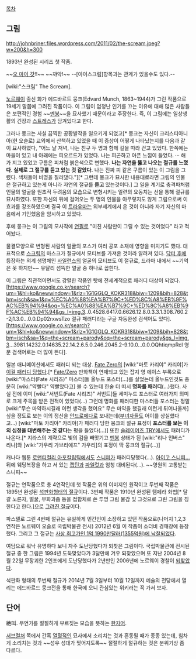 [[목차]]
== 그림 ==
http://johnbriner.files.wordpress.com/2011/02/the-scream.jpeg?w=200&h=300

1893년 완성된 시리즈 첫 작품.

~~[[OMG|오 마이 갓]]!!~~ ~~꺄악!~~
--[아이스크림]항목과는 관계가 있을수도 있다.--

[wiki:"스크림" The Scream].

[[노르웨이]] 출신 화가 에드바르트 뭉크(Edvard Munch, 1863~1944)가 그린 작품으로 19세기 말쯤에 그려진 작품이다. 이 그림이 엄청난 인기를 끄는 이유에 대해 많은 사람들은 보편적인 경험 ~~[[멘붕]]~~을 묘사했기 때문이라고 주장한다. 즉, 이 그림에는 일상생활의 긴장과 [[스트레스]]가 담겨있다고 한다. 

그러나 뭉크는 사실 끔찍한 공황발작을 일으키게 되었고[* 뭉크는 자신이 크리스티아니아(현 오슬로) 교외에서 산책하고 있었을 때 이 증상이 어떻게 나타났는지를 다음과 같이 묘사하였다, "어느 날 저녁, 나는 친구 두 명과 함께 길을 따라 걷고 있었다. 한쪽에는 마을이 있고 내 아래에는 피오르드가 있었다. 나는 피곤하고 아픈 느낌이 들었다. ‧‧‧ 해가 지고 있었고 구름은 피처럼 붉은색으로 변했다. '''나는 자연을 뚫고 나오는 절규를 느꼈다. 실제로 그 절규를 듣고 있는 것 같았다.''' 나는 진짜 피 같은 구름이 있는 이 그림을 그렸다. 색채들이 비명을 질러댔다."][* 그런데 뭉크가 묘사한 내용대로라면 그림의 인물은 절규하고 있는게 아니라 자연의 절규를 '''듣고''' 있는것이다.] 그 일을 계기로 충격파처럼 인물의 얼굴을 원초적 두려움의 모습으로 변형시키는 일련의 요동치는 선을 통해 절규를 묘사하였다. 또한 자신의 뒤에 걸어오는 두 명의 인물을 아무렇지도 않게 그림으로써 이 효과를 강조하였으며 결국 이 [[트라우마]]는 외부세계에서 온 것이 아니라 자기 자신의 마음에서 기인했음을 암시하고 있었다.

후에 뭉크는 이 그림의 모사작에 [[연필]]로 "미친 사람만이 그릴 수 있는 것이었다" 라고 적어놨다.

물결모양으로 변형된 사람의 얼굴의 포스가 여러 공포 소재에 영향을 미치기도 했다. 대표적으로 [[스크림]]의 마스크가 절규에서 모티브를 가져온 것이라 알려져 있다. [[닥터 후]]에 등장하는 외계 생명체인 [[사일런스(닥터후)|사일런스]]의 얼굴의 모티브도 이 절규로, 드라마 내에서 ~~기억은 못 하지만~~ 유달리 섬뜩한 얼굴 중 하나로 꼽힌다.

이 그림은 직관적이면서도 강렬한 작품인 탓에 전세계적으로 패러디 대상이 되었다. [https://www.google.co.kr/search?um=1&hl=ko&newwindow=1&rlz=1G1GGLQ_KOKR318&biw=1209&bih=828&tbm=isch&sa=1&q=%EC%A0%88%EA%B7%9C+%ED%8C%A8%EB%9F%AC%EB%94%94&oq=%EC%A0%88%EA%B7%9C+%ED%8C%A8%EB%9F%AC%EB%94%94&gs_l=img.3..0.4528.6417.0.6626.12.8.0.3.3.1.308.760.2-2j1.3.0...0.0.Dp02rxwsTzo 절규 패러디라는 구글 자동완성 검색어도 있다]. [https://www.google.co.kr/search?um=1&hl=ko&newwindow=1&rlz=1G1GGLQ_KOKR318&biw=1209&bih=828&tbm=isch&sa=1&q=the+scream+parody&oq=the+scream+parody&gs_l=img.3...3981.14232.0.14635.22.14.2.6.5.0.246.2045.2-9.10.0...0.0.OQhtiqmpRcI 영문 검색어로는 더 많이 뜬다].

일본 애니메이션에서도 패러디 되는 대상. [[Fate Zero]]의 [wiki:"마토 카리야" 카리야]가 [http://paper2k1.egloos.com/5668348 이걸 패러디 당했다].[* [[Fate/Zero]] 만화책이 연재되고 있는 잡지 영 에이스 부록으로 [wiki:"마스터(Fate 시리즈)" 마스터]들 올누드 포스터(...)를 실었는데 올누드인것도 충분히 [wiki:"약빨다" 약빨았다고] 볼 수 있는데 한술 더 떠서 '''명화를 패러디'''(...)했다. 사실 전에 이미 [wiki:"서번트(Fate 시리즈)" 서번트]들 세미누드 포스터로 여러가지 의미로 크게 주목을 받은 전적이 있었다(...) 그런데 명화를 패러디한 마스터들 포스터는 정말 [wiki:"무슨 마약하시길래 이런 생각을 했어요" 무슨 마약을 했길래 이런게 튀어나올까] 싶을 정도로 보는 이의 정신을 [[안드로메다]]로 보내는데([[부녀자]]들도 어이를 상실했다고...) [wiki:"마토 카리야" 카리야]가 패러디 당한 뭉크의 절규 표정이 '''포스터를 보는 이의 심정을 대변해주는 것 같다'''는 평을 들었다(...)] 또한 [[슬레이어즈 TRY]]에서도 패러디가 나온다.[* 지라스의 계략으로 빛의 검을 빼앗기고 [[멘붕]] 상태가 된 [wiki:"리나 인버스" 리나]와 [wiki:"가우리 가브리에프" 가우리]의 표정이 딱 뭉크의 절규(...)]

캐나다 웹툰 [[로맨티컬리 아포칼립틱]]에서도 [[찰스 스니피|스니피]]가 패러디당했다(...). [http://romanticallyapocalyptic.com/intermission 아이고 스니피...] 뒤에 웨딩복장을 하고 서 있는 [[지 캡틴|캡틴]]과 [[파일럿(RA)|파일럿]]과 엄청 대비된다(...). ~~영원히 고통받는 스니피~~

절규는 연작품으로 총 4연작인데 첫 작품은 위의 이미지인 원작이고 두번째 작품은 1895년 완성된 [https://sites.google.com/site/seecoop/Munch_The_Scream_lithography.png 석판화형태의 절규]이다. 3번째 작품은 1910년 완성된 템페라 화법[* 달걀 노른자, 벌꿀, 무화과즙 등을 접합체로 쓴 투명 그림 물감 및 그것으로 그린 그림을 칭한다고 한다.]으로 [http://en.wikipedia.org/wiki/File:The_Scream2.jpg 그려진 절규]이다.

파스텔로 그린 4번째 절규는 유일하게 민간인이 소장하고 있던 작품으로(나머지 1,2,3연작은 노르웨이 오슬로 국립박물관 전시) 2012년 6월 이 작품이 소더비 경매장에 등장했다. 그리고 그 절규는 [http://www.yonhapnews.co.kr/international/2012/05/03/0608000000AKR20120503083700009.HTML 사상 최고가인 1억 1990만달러(1355억원)에 낙찰되었다].

여담으로 워낙 유명하다 보니 자주 도난당했다가 되찾은 그림이다. 국립박물관에 전시된 절규 중 한 그림은 1994년 도둑맞았다가 3달만에 겨우 되찾았으며 또 지난 2004년 8월 22일 무장괴한 2인조에게 도난당했다가 2년만인 2006년에 노르웨이 경찰이 [http://www.hani.co.kr/arti/international/europe/153539.html 되찾았다].

석판화 형태의 두번째 절규가 2014년 7월 3일부터 10월 12일까지 예술의 전당에서 열리는 에드바르드 뭉크전을 통해 한국에 오니 관심있는 위키러는 꼭 가서 보자.

== 단어 ==
絶叫. 무언가를 절절하게 부르짖는 모습을 뜻하는 [[한자]]어. 

[[서브컬쳐]] 쪽에서 간혹 [[열혈]]적인 묘사에서 소리치는 것과 혼동될 때가 종종 있는데, 힘차게 소리치는 것과 ~~성우 성대가 찢어지도록~~ 절절하게 절규하는 것은 분위기상 좀 다르다.
